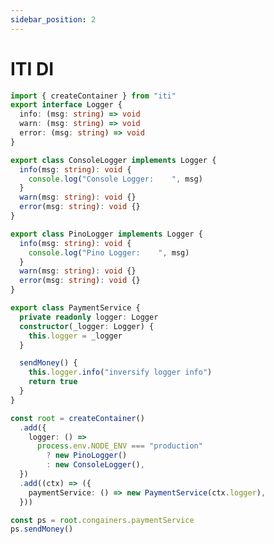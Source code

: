 ```yaml
---
sidebar_position: 2
---
```


# ITI DI

```ts
import { createContainer } from "iti"
export interface Logger {
  info: (msg: string) => void
  warn: (msg: string) => void
  error: (msg: string) => void
}

export class ConsoleLogger implements Logger {
  info(msg: string): void {
    console.log("Console Logger:    ", msg)
  }
  warn(msg: string): void {}
  error(msg: string): void {}
}

export class PinoLogger implements Logger {
  info(msg: string): void {
    console.log("Pino Logger:    ", msg)
  }
  warn(msg: string): void {}
  error(msg: string): void {}
}

export class PaymentService {
  private readonly logger: Logger
  constructor(_logger: Logger) {
    this.logger = _logger
  }

  sendMoney() {
    this.logger.info("inversify logger info")
    return true
  }
}

const root = createContainer()
  .add({
    logger: () =>
      process.env.NODE_ENV === "production"
        ? new PinoLogger()
        : new ConsoleLogger(),
  })
  .add((ctx) => ({
    paymentService: () => new PaymentService(ctx.logger),
  }))

const ps = root.congainers.paymentService
ps.sendMoney()
```
